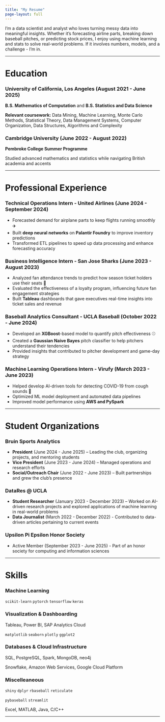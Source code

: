 ```yaml
---
title: "My Resume"
page-layout: full
---
```


I’m a data scientist and analyst who loves turning messy data into meaningful insights. Whether it's forecasting airline parts, breaking down baseball pitches, or predicting stock prices, I enjoy using machine learning and stats to solve real-world problems. If it involves numbers, models, and a challenge - I’m in.  

---

# Education

### **University of California, Los Angeles** (August 2021 - June 2025)

**B.S. Mathematics of Computation** and **B.S. Statistics and Data Science**

**Relevant coursework:** Data Mining, Machine Learning, Monte Carlo Methods, Statistical Theory, Data Management Systems, Computer Organization, Data Structures, Algorithms and Complexity

### **Cambridge University** (June 2022 - August 2022)

**Pembroke College Summer Programme**

Studied advanced mathematics and statistics while navigating British academia and accents  

---

# Professional Experience

### Technical Operations Intern - United Airlines (June 2024 - September 2024)
- Forecasted demand for airplane parts to keep flights running smoothly ✈️  
- Built **deep neural networks** on **Palantir Foundry** to improve inventory predictions  
- Transformed ETL pipelines to speed up data processing and enhance forecasting accuracy  

### Business Intelligence Intern - San Jose Sharks (June 2023 - August 2023)
- Analyzed fan attendance trends to predict how season ticket holders use their seats 🦈
- Evaluated the effectiveness of a loyalty program, influencing future fan engagement strategies  
- Built **Tableau** dashboards that gave executives real-time insights into ticket sales and revenue  

### Baseball Analytics Consultant - UCLA Baseball (October 2022 - June 2024)
- Developed an **XGBoost**-based model to quantify pitch effectiveness ⚾️
- Created a **Gaussian Naive Bayes** pitch classifier to help pitchers understand their tendencies  
- Provided insights that contributed to pitcher development and game-day strategy  

### Machine Learning Operations Intern - Virufy (March 2023 - June 2023)
- Helped develop AI-driven tools for detecting COVID-19 from cough sounds 🦠
- Optimized ML model deployment and automated data pipelines  
- Improved model performance using **AWS and PySpark**  

---

# Student Organizations

### Bruin Sports Analytics
- **President** (June 2024 - June 2025) – Leading the club, organizing projects, and mentoring students  
- **Vice President** (June 2023 - June 2024) – Managed operations and research efforts  
- **Social/Outreach Chair** (June 2022 - June 2023) – Built partnerships and grew the club’s presence  

### DataRes @ UCLA
- **Student Researcher** (January 2023 - December 2023) – Worked on AI-driven research projects and explored applications of machine learning in real-world problems  
- **Data Journalist** (March 2022 - December 2022) - Contributed to data-driven articles pertaining to current events

### Upsilon Pi Epsilon Honor Society
- Active Member (September 2023 - June 2025) - Part of an honor society for computing and information sciences

---

# Skills

### Machine Learning
`scikit-learn` `pytorch` `tensorflow` `keras`

### Visualization & Dashboarding
Tableau, Power BI, SAP Analytics Cloud

`matplotlib` `seaborn` `plotly` `ggplot2` 

### Databases & Cloud Infrastructure

SQL, PostgreSQL, Spark, MongoDB, neo4j

Snowflake, Amazon Web Services, Google Cloud Platform

### Miscelleaneous

`shiny` `dplyr` `rbaseball` `reticulate` 

`pybaseball` `streamlit`

Excel, MATLAB, Java, C/C++

---